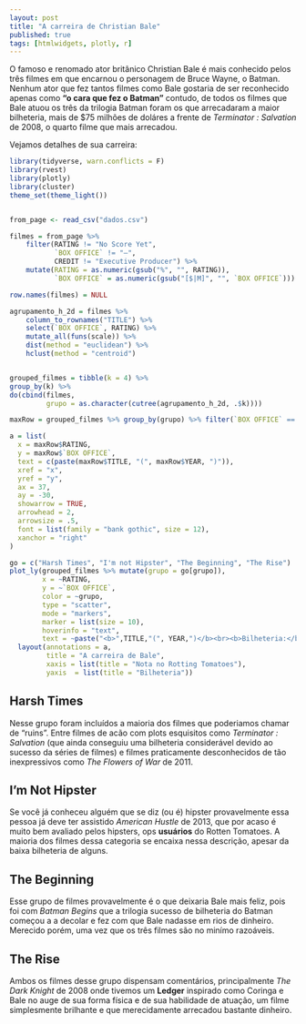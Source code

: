 ```yaml
---
layout: post
title: "A carreira de Christian Bale"
published: true
tags: [htmlwidgets, plotly, r]
---
```


O famoso e renomado ator britânico Christian Bale é mais conhecido pelos três filmes em que encarnou o personagem de Bruce Wayne, o Batman. Nenhum ator que fez tantos filmes como Bale gostaria de ser reconhecido apenas como __"o cara que fez o Batman"__ contudo, de todos os filmes que Bale atuou os três da trilogia Batman foram os que arrecadaram a maior bilheteria, mais de $75 milhões de doláres a frente de _Terminator : Salvation_ de 2008, o quarto filme que mais arrecadou.

Vejamos detalhes de sua carreira:  

```r

library(tidyverse, warn.conflicts = F)
library(rvest)
library(plotly)
library(cluster)
theme_set(theme_light())


from_page <- read_csv("dados.csv")

filmes = from_page %>% 
    filter(RATING != "No Score Yet", 
           `BOX OFFICE` != "—", 
           CREDIT != "Executive Producer") %>%
    mutate(RATING = as.numeric(gsub("%", "", RATING)), 
           `BOX OFFICE` = as.numeric(gsub("[$|M]", "", `BOX OFFICE`))) %>% filter(!is.na(`BOX OFFICE`)) %>% arrange(`BOX OFFICE`)

row.names(filmes) = NULL

agrupamento_h_2d = filmes %>% 
    column_to_rownames("TITLE") %>% 
    select(`BOX OFFICE`, RATING) %>%
    mutate_all(funs(scale)) %>%
    dist(method = "euclidean") %>% 
    hclust(method = "centroid")


grouped_filmes = tibble(k = 4) %>% 
group_by(k) %>% 
do(cbind(filmes, 
         grupo = as.character(cutree(agrupamento_h_2d, .$k)))) 

maxRow = grouped_filmes %>% group_by(grupo) %>% filter(`BOX OFFICE` == max(`BOX OFFICE`))

a = list(
  x = maxRow$RATING,
  y = maxRow$`BOX OFFICE`,
  text = c(paste(maxRow$TITLE, "(", maxRow$YEAR, ")")),
  xref = "x",
  yref = "y",
  ax = 37,
  ay = -30,
  showarrow = TRUE,
  arrowhead = 2,
  arrowsize = .5,
  font = list(family = "bank gothic", size = 12),
  xanchor = "right"
)

go = c("Harsh Times", "I'm not Hipster", "The Beginning", "The Rise")
plot_ly(grouped_filmes %>% mutate(grupo = go[grupo]),
        x = ~RATING,
        y = ~`BOX OFFICE`,
        color = ~grupo,
        type = "scatter",
        mode = "markers",
        marker = list(size = 10),
        hoverinfo = "text",
        text = ~paste("<b>",TITLE,"(", YEAR,")</b><br><b>Bilheteria:</b> $", `BOX OFFICE`, "milhões<br><b>Nota:</b>", RATING,"/100")) %>% 
  layout(annotations = a,
         title = "A carreira de Bale",
         xaxis = list(title = "Nota no Rotting Tomatoes"),
         yaxis  = list(title = "Bilheteria"))

```



<h2>Harsh Times</h2>
Nesse grupo foram incluídos a maioria dos filmes que poderiamos chamar de "ruins". Entre filmes de acão com plots esquisitos como _Terminator : Salvation_ (que ainda conseguiu uma bilheteria considerável devido ao sucesso da séries de filmes) e filmes praticamente desconhecidos de tão inexpressivos como _The Flowers of War_ de 2011.

<h2>I'm Not Hipster</h2>
Se você já conheceu alguém que se diz (ou é) hipster provavelmente essa pessoa já deve ter assistido _American Hustle_ de 2013, que por acaso é muito bem avaliado pelos hipsters, ops __usuários__ do Rotten Tomatoes. A maioria dos filmes dessa categoria se encaixa nessa descrição, apesar da baixa bilheteria de alguns.

<h2>The Beginning</h2>
Esse grupo de filmes provavelmente é o que deixaria Bale mais feliz, pois foi com _Batman Begins_ que a trilogia sucesso de bilheteria do Batman começou a a decolar e fez com que Bale nadasse em rios de dinheiro. Merecido porém, uma vez que os três filmes são no minímo razoáveis.

<h2>The Rise</h2>
Ambos os filmes desse grupo dispensam comentários, principalmente _The Dark Knight_ de 2008 onde tivemos um __Ledger__ inspirado como Coringa e Bale no auge de sua forma física e de sua habilidade de atuação, um filme simplesmente brilhante e que merecidamente arrecadou bastante dinheiro.

